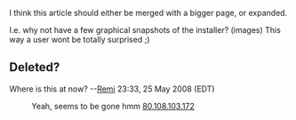 I think this article should either be merged with a bigger page, or expanded.

I.e. why not have a few graphical snapshots of the installer? (images)
This way a user wont be totally surprised ;)


==Deleted?==
Where is this at now? --[[User:Remi|Remi]] 23:33, 25 May 2008 (EDT)
: Yeah, seems to be gone hmm [[User:80.108.103.172|80.108.103.172]]